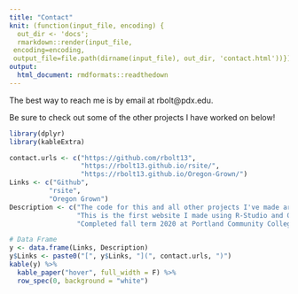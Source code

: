 ```yaml
---
title: "Contact"
knit: (function(input_file, encoding) {
  out_dir <- 'docs';
  rmarkdown::render(input_file,
 encoding=encoding,
 output_file=file.path(dirname(input_file), out_dir, 'contact.html'))})
output: 
  html_document: rmdformats::readthedown
---
```


The best way to reach me is by email at rbolt@pdx.edu.

Be sure to check out some of the other projects I have worked on below!

```r
library(dplyr)
library(kableExtra)
```


```r
contact.urls <- c("https://github.com/rbolt13",
                  "https://rbolt13.github.io/rsite/",
                  "https://rbolt13.github.io/Oregon-Grown/")
Links <- c("Github",
          "rsite",
          "Oregon Grown")
Description <- c("The code for this and all other projects I've made are on Github. It's the best way to see what projects I am working on currently.",
                 "This is the first website I made using R-Studio and Github. Here I posted projects from Statistics- 341 : Introduction to R, such as : Kobe Hot Hands, Gloabal Fuel Data, and COVID-19.",
                 "Completed fall term 2020 at Portland Community College, this project uses GIS and Arc Pro to investigate dispensary diversity in Oregon.")

# Data Frame
y <- data.frame(Links, Description)
y$Links <- paste0("[", y$Links, "](", contact.urls, ")")
kable(y) %>%
  kable_paper("hover", full_width = F) %>%
  row_spec(0, background = "white")
```

